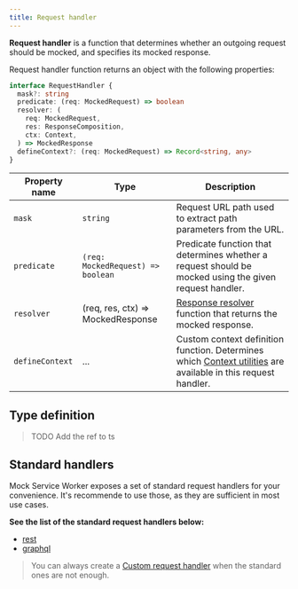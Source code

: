 ```yaml
---
title: Request handler
---
```


**Request handler** is a function that determines whether an outgoing request should be mocked, and specifies its mocked response.

Request handler function returns an object with the following properties:

```ts
interface RequestHandler {
  mask?: string
  predicate: (req: MockedRequest) => boolean
  resolver: (
    req: MockedRequest,
    res: ResponseComposition,
    ctx: Context,
  ) => MockedResponse
  defineContext?: (req: MockedRequest) => Record<string, any>
}
```

| Property name   | Type                              | Description                                                                                                           |
| --------------- | --------------------------------- | --------------------------------------------------------------------------------------------------------------------- |
| `mask`          | `string`                          | Request URL path used to extract path parameters from the URL.                                                        |
| `predicate`     | `(req: MockedRequest) => boolean` | Predicate function that determines whether a request should be mocked using the given request handler.                |
| `resolver`      | (req, res, ctx) => MockedResponse | [Response resolver](/docs/basics/response-resolver) function that returns the mocked response.                        |
| `defineContext` | ...                               | Custom context definition function. Determines which [Context utilities](TODO) are available in this request handler. |

## Type definition

> TODO Add the ref to ts

## Standard handlers

Mock Service Worker exposes a set of standard request handlers for your convenience. It's recommende to use those, as they are sufficient in most use cases.

**See the list of the standard request handlers below:**

- [rest](/docs/api/rest)
- [graphql](/docs/api/graphql)

> You can always create a [Custom request handler](/docs/recipes/custom-request-handler) when the standard ones are not enough.
